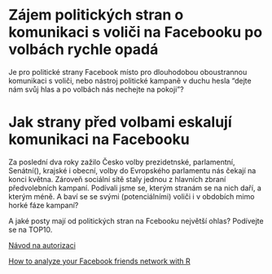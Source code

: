 Zájem politických stran o komunikaci s voliči na Facebooku po volbách rychle opadá
==================================================================================

Je pro politické strany Facebook  místo pro dlouhodobou oboustrannou komunikaci s voliči, nebo nástroj politické kampaně v duchu hesla "dejte nám svůj hlas a po volbách nás nechejte na pokoji"?




Jak strany před volbami eskalují komunikaci na Facebooku
==========================================================================

Za poslední dva roky zažilo Česko volby prezidetnské, parlamentní, Senátní(), krajské i obecní, volby do Evropského parlamentu nás čekají na konci května. Zároveň sociální sítě staly jednou z hlavních zbraní předvolebních kampaní. Podívali jsme se, kterým stranám se na nich daří, a kterým méně. A baví se se svými (potenciálními) voliči i v obdobích mimo horké fáze kampaní?

A jaké posty mají od politických stran na Fcebooku největší ohlas? Podívejte se na TOP10.


[Návod na autorizaci](http://thinktostart.wordpress.com/2013/11/19/analyzing-facebook-with-r/)

[How to analyze your Facebook friends network with R](http://blog.revolutionanalytics.com/2013/11/how-to-analyze-you-facebook-friends-network-with-r.html)

